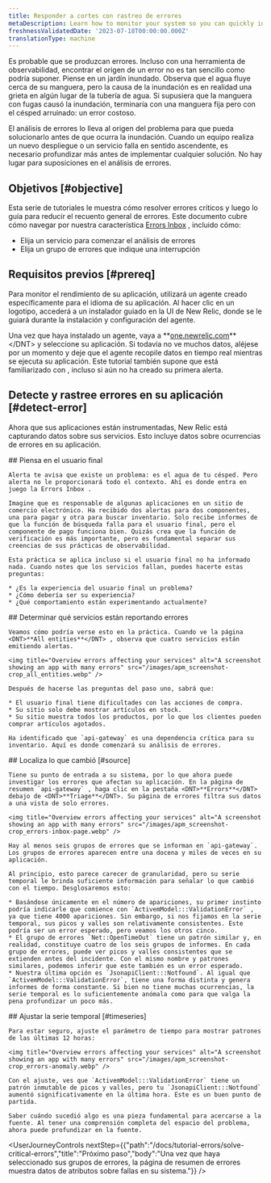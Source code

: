 ```yaml
---
title: Responder a cortes con rastreo de errores
metaDescription: Learn how to monitor your system so you can quickly identify and resolve many error occurrences fast.
freshnessValidatedDate: '2023-07-18T00:00:00.000Z'
translationType: machine
---
```


Es probable que se produzcan errores. Incluso con una herramienta de observabilidad, encontrar el origen de un error no es tan sencillo como podría suponer. Piense en un jardín inundado. Observa que el agua fluye cerca de su manguera, pero la causa de la inundación es en realidad una grieta en algún lugar de la tubería de agua. Si supusiera que la manguera con fugas causó la inundación, terminaría con una manguera fija pero con el césped arruinado: un error costoso.

El análisis de errores lo lleva al origen del problema para que pueda solucionarlo antes de que ocurra la inundación. Cuando un equipo realiza un nuevo despliegue o un servicio falla en sentido ascendente, es necesario profundizar más antes de implementar cualquier solución. No hay lugar para suposiciones en el análisis de errores.

## Objetivos [#objective]

Esta serie de tutoriales le muestra cómo resolver errores críticos y luego lo guía para reducir el recuento general de errores. Este documento cubre cómo navegar por nuestra característica [Errors Inbox](/docs/errors-inbox/getting-started) , incluido cómo:

* Elija un servicio para comenzar el análisis de errores
* Elija un grupo de errores que indique una interrupción

## Requisitos previos [#prereq]

Para monitor el rendimiento de su aplicación, utilizará un agente creado específicamente para el idioma de su aplicación. Al hacer clic en un logotipo, accederá a un instalador guiado en la UI de New Relic, donde se le guiará durante la instalación y configuración del agente.

<TechTileGrid>
  <TechTile name="Go agent" icon="logo-go" to="https://one.newrelic.com/marketplace/install-data-source?state=f7bf3dc1-f011-915b-8962-d30d4fa63786" />

  <TechTile name="Java agent" icon="logo-java" to="https://one.newrelic.com/marketplace/install-data-source?state=707a44f9-3a8c-67d6-0cd7-8c142e8c775f" />

  <TechTile name=".NET agent" icon="logo-dotnet" to="https://one.newrelic.com/marketplace/install-data-source?state=66aed1eb-a94d-5da1-bde5-329f02d958db" />

  <TechTile name="Node.js agent" icon="logo-nodejs" to="https://one.newrelic.com/marketplace/install-data-source?state=be2e62fa-cc3b-c428-27c4-8d662c9e80a1" />

  <TechTile name="PHP agent" icon="logo-php" to="https://one.newrelic.com/marketplace/install-data-source?state=f21f6cff-9c8d-3bd2-2f2f-3e8faa6e83cf" />

  <TechTile name="Python agent" icon="logo-python" to="https://one.newrelic.com/marketplace/install-data-source?state=43df4a3b-ad8c-353a-58f2-dfd0076119c0" />

  <TechTile name="Ruby agent" icon="logo-ruby" to="https://one.newrelic.com/marketplace/install-data-source?state=a37c8525-234b-75f0-a637-670b8e1eb455" />
</TechTileGrid>

Una vez que haya instalado un agente, vaya a <DNT>**[one.newrelic.com](https://one.newrelic.com/nr1-core?filters=\(domain%3D'APM'ANDtype%3D'APPLICATION'\))**</DNT> y seleccione su aplicación. Si todavía no ve muchos datos, aléjese por un momento y deje que el agente recopile datos en tiempo real mientras se ejecuta su aplicación. Este tutorial también supone que está familiarizado con <InlinePopover type="alertsTutorial" />, incluso si aún no ha creado su primera alerta.

## Detecte y rastree errores en su aplicación [#detect-error]

Ahora que sus aplicaciones están instrumentadas, New Relic está capturando datos sobre sus servicios. Esto incluye datos sobre ocurrencias de errores en su aplicación.

<Steps>
  <Step>
    ## Piensa en el usuario final

    Alerta te avisa que existe un problema: es el agua de tu césped. Pero alerta no le proporcionará todo el contexto. Ahí es donde entra en juego la Errors Inbox .

    Imagine que es responsable de algunas aplicaciones en un sitio de comercio electrónico. Ha recibido dos alertas para dos componentes, una para pagar y otra para buscar inventario. Solo recibe informes de que la función de búsqueda falla para el usuario final, pero el componente de pago funciona bien. Quizás crea que la función de verificación es más importante, pero es fundamental separar sus creencias de sus prácticas de observabilidad.

    Esta práctica se aplica incluso si el usuario final no ha informado nada. Cuando notes que los servicios fallan, puedes hacerte estas preguntas:

    * ¿Es la experiencia del usuario final un problema?
    * ¿Cómo debería ser su experiencia?
    * ¿Qué comportamiento están experimentando actualmente?
  </Step>

  <Step>
    ## Determinar qué servicios están reportando errores

    Veamos cómo podría verse esto en la práctica. Cuando ve la página <DNT>**All entities**</DNT> , observa que cuatro servicios están emitiendo alertas.

    <img title="Overview errors affecting your services" alt="A screenshot showing an app with many errors" src="/images/apm_screenshot-crop_all_entities.webp" />

    Después de hacerse las preguntas del paso uno, sabrá que:

    * El usuario final tiene dificultades con las acciones de compra.
    * Su sitio solo debe mostrar artículos en stock.
    * Su sitio muestra todos los productos, por lo que los clientes pueden comprar artículos agotados.

    Ha identificado que `api-gateway` es una dependencia crítica para su inventario. Aquí es donde comenzará su análisis de errores.
  </Step>

  <Step>
    ## Localiza lo que cambió [#source]

    Tiene su punto de entrada a su sistema, por lo que ahora puede investigar los errores que afectan su aplicación. En la página de resumen `api-gateway` , haga clic en la pestaña <DNT>**Errors**</DNT> debajo de <DNT>**Triage**</DNT>. Su página de errores filtra sus datos a una vista de solo errores.

    <img title="Overview errors affecting your services" alt="A screenshot showing an app with many errors" src="/images/apm_screenshot-crop_errors-inbox-page.webp" />

    Hay al menos seis grupos de errores que se informan en `api-gateway`. Los grupos de errores aparecen entre una docena y miles de veces en su aplicación.

    Al principio, esto parece carecer de granularidad, pero su serie temporal le brinda suficiente información para señalar lo que cambió con el tiempo. Desglosaremos esto:

    * Basándose únicamente en el número de apariciones, su primer instinto podría indicarle que comience con `ActivemModel:::ValidationError` , ya que tiene 4000 apariciones. Sin embargo, si nos fijamos en la serie temporal, sus picos y valles son relativamente consistentes. Este podría ser un error esperado, pero veamos los otros cinco.
    * El grupo de errores `Net::OpenTimeOut` tiene un patrón similar y, en realidad, constituye cuatro de los seis grupos de informes. En cada grupo de errores, puede ver picos y valles consistentes que se extienden antes del incidente. Con el mismo nombre y patrones similares, podemos inferir que este también es un error esperado.
    * Nuestra última opción es `JsonapiClient:::Notfound`. Al igual que `ActivemModel:::ValidationError`, tiene una forma distinta y genera informes de forma constante. Si bien no tiene muchas ocurrencias, la serie temporal es lo suficientemente anómala como para que valga la pena profundizar un poco más.
  </Step>

  <Step>
    ## Ajustar la serie temporal [#timeseries]

    Para estar seguro, ajuste el parámetro de tiempo para mostrar patrones de las últimas 12 horas:

    <img title="Overview errors affecting your services" alt="A screenshot showing an app with many errors" src="/images/apm_screenshot-crop_errors-anomaly.webp" />

    Con el ajuste, ves que `ActivemModel:::ValidationError` tiene un patrón inmutable de picos y valles, pero tu `JsonapiClient:::Notfound` aumentó significativamente en la última hora. Este es un buen punto de partida.

    Saber cuándo sucedió algo es una pieza fundamental para acercarse a la fuente. Al tener una comprensión completa del espacio del problema, ahora puede profundizar en la fuente.
  </Step>
</Steps>

<UserJourneyControls nextStep={{"path":"/docs/tutorial-errors/solve-critical-errors","title":"Próximo paso","body":"Una vez que haya seleccionado sus grupos de errores, la página de resumen de errores muestra datos de atributos sobre fallas en su sistema."}} />